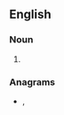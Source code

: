 ==English==

===Noun===
{{head|en|noun plural form}}

# {{plural of|Pueblan|lang=en}}

===Anagrams===
* {{l|en|subpanel}}, {{l|en|subplane}}